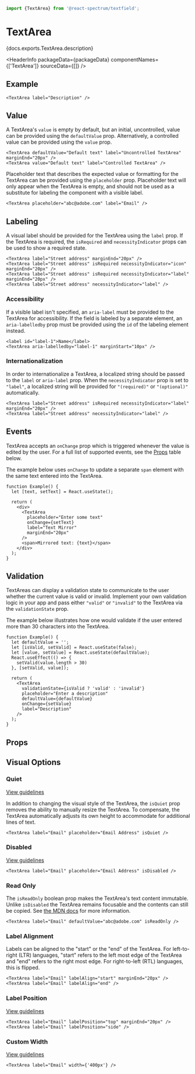 <!-- Copyright 2020 Adobe. All rights reserved.
This file is licensed to you under the Apache License, Version 2.0 (the "License");
you may not use this file except in compliance with the License. You may obtain a copy
of the License at http://www.apache.org/licenses/LICENSE-2.0
Unless required by applicable law or agreed to in writing, software distributed under
the License is distributed on an "AS IS" BASIS, WITHOUT WARRANTIES OR REPRESENTATIONS
OF ANY KIND, either express or implied. See the License for the specific language
governing permissions and limitations under the License. -->



```jsx import
import {TextArea} from '@react-spectrum/textfield';
```

# TextArea

<p>{docs.exports.TextArea.description}</p>

<HeaderInfo
  packageData={packageData}
  componentNames={['TextArea']}
  sourceData={[]} />

## Example

```tsx example
<TextArea label="Description" />
```

## Value

A TextArea's `value` is empty by default, but an initial, uncontrolled, value can be provided using the `defaultValue` prop.
Alternatively, a controlled value can be provided using the `value` prop.

```tsx example
<TextArea defaultValue="Default text" label="Uncontrolled TextArea" marginEnd="20px" />
<TextArea value="Default text" label="Controlled TextArea" />
```

Placeholder text that describes the expected value or formatting for the TextArea can be provided using the `placeholder` prop. 
Placeholder text will only appear when the TextArea is empty, and should not be used as a substitute for labeling the component with a visible label.

```tsx example
<TextArea placeholder="abc@adobe.com" label="Email" />
```

## Labeling

A visual label should be provided for the TextArea using the `label` prop. If the TextArea is required, the `isRequired` and 
`necessityIndicator` props can be used to show a required state.

```tsx example
<TextArea label="Street address" marginEnd="20px" />
<TextArea label="Street address" isRequired necessityIndicator="icon" marginEnd="20px" />
<TextArea label="Street address" isRequired necessityIndicator="label" marginEnd="20px" />
<TextArea label="Street address" necessityIndicator="label" />
```

### Accessibility

If a visible label isn't specified, an `aria-label` must be provided to the TextArea for 
accessibility. If the field is labeled by a separate element, an `aria-labelledby` prop must be provided using 
the `id` of the labeling element instead.

```tsx example
<label id="label-1">Name</label>
<TextArea aria-labelledby="label-1" marginStart="10px" />
```

### Internationalization

In order to internationalize a TextArea, a localized string should be passed to the `label` or `aria-label` prop.
When the `necessityIndicator` prop is set to `"label"`, a localized string will be provided for `"(required)"` or `"(optional)"` automatically.

```tsx example
<TextArea label="Street address" isRequired necessityIndicator="label" marginEnd="20px" />
<TextArea label="Street address" necessityIndicator="label" />
```

## Events

TextArea accepts an `onChange` prop which is triggered whenever the value is edited by the user. 
For a full list of supported events, see the [Props](#props) table below.

The example below uses `onChange` to update a separate `span` element with the same text entered into the TextArea.
```tsx example
function Example() {
  let [text, setText] = React.useState();

  return (
    <div>
      <TextArea
        placeholder="Enter some text"
        onChange={setText}
        label="Text Mirror"
        marginEnd="20px"
      />
      <span>Mirrored text: {text}</span>
    </div>
  );
}
```

## Validation

TextAreas can display a validation state to communicate to the user whether the current value is valid or invalid. 
Implement your own validation logic in your app and pass either `"valid"` or `"invalid"` to the TextArea via the `validationState` prop.

The example below illustrates how one would validate if the user entered more than 30 characters into the TextArea.
```tsx example
function Example() {
  let defaultValue = '';
  let [isValid, setValid] = React.useState(false);
  let [value, setValue] = React.useState(defaultValue);
  React.useEffect(() => {
    setValid(value.length > 30)
  }, [setValid, value]);

  return (
    <TextArea
      validationState={isValid ? 'valid' : 'invalid'}
      placeholder="Enter a description"
      defaultValue={defaultValue}
      onChange={setValue}
      label="Description"
    />
  );
}
```

## Props

<PropTable component={docs.exports.TextArea} links={docs.links} />

## Visual Options

### Quiet 

[View guidelines](https://spectrum.adobe.com/page/text-field/#Quiet)

In addition to changing the visual style of the TextArea, the `isQuiet` prop removes the ability to manually resize the TextArea.
To compensate, the TextArea automatically adjusts its own height to accommodate for additional lines of text.

```tsx example
<TextArea label="Email" placeholder="Email Address" isQuiet />
```

### Disabled

[View guidelines](https://spectrum.adobe.com/page/text-field/#Disabled)

```tsx example
<TextArea label="Email" placeholder="Email Address" isDisabled />
```

### Read Only

The `isReadOnly` boolean prop makes the TextArea's text content immutable. Unlike `isDisabled` the TextArea remains focusable 
and the contents can still be copied. See [the MDN docs](https://developer.mozilla.org/en-US/docs/Web/HTML/Attributes/readonly) for more information.

```tsx example
<TextArea label="Email" defaultValue="abc@adobe.com" isReadOnly />
```

### Label Alignment

Labels can be aligned to the "start" or the "end" of the TextArea. For left-to-right (LTR) languages, "start" refers to the left most edge
of the TextArea and "end" refers to the right most edge. For right-to-left (RTL) languages, this is flipped.

```tsx example
<TextArea label="Email" labelAlign="start" marginEnd="20px" />
<TextArea label="Email" labelAlign="end" />
```

### Label Position

[View guidelines](https://spectrum.adobe.com/page/text-field/#Label-position)

```tsx example
<TextArea label="Email" labelPosition="top" marginEnd="20px" />
<TextArea label="Email" labelPosition="side" />
```

### Custom Width

[View guidelines](https://spectrum.adobe.com/page/text-field/#Width)

```tsx example
<TextArea label="Email" width={'400px'} />
```
